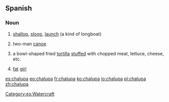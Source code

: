 ==Spanish==
{{wikipedia}}
===Noun===
{{es-noun|f}}

# {{nautical|lang=es}} [[shallop]], [[sloop]], [[launch]] (a kind of longboat)
# {{Mexico|lang=es}} two-man [[canoe]]
# {{Mexico|lang=es}} a bowl-shaped fried [[tortilla]] [[stuffed]] with chopped meat, lettuce, cheese, etc.
# {{Mexico|slang|lang=es}} [[fat]] [[girl]]

[[Category:es:Watercraft]]

[[es:chalupa]]
[[eo:chalupa]]
[[fr:chalupa]]
[[ko:chalupa]]
[[io:chalupa]]
[[pl:chalupa]]
[[zh:chalupa]]